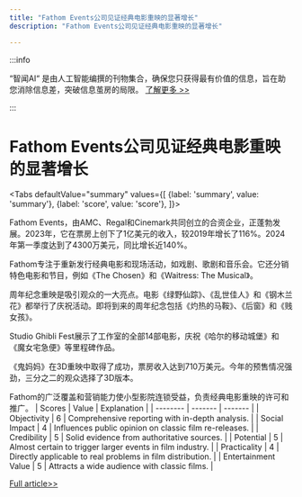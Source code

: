 ```yaml
---
title: "Fathom Events公司见证经典电影重映的显著增长"
description: "Fathom Events公司见证经典电影重映的显著增长"

---
```



:::info

“智闻AI“ 是由人工智能编撰的刊物集合，确保您只获得最有价值的信息，旨在助您消除信息差，突破信息茧房的局限。  [了解更多 >>](/)

:::

# Fathom Events公司见证经典电影重映的显著增长


<Tabs
	defaultValue="summary"
	values={[
	{label: 'summary', value: 'summary'},
	{label: 'score', value: 'score'},
]}>
<TabItem value="summary">


Fathom Events，由AMC、Regal和Cinemark共同创立的合资企业，正蓬勃发展。2023年，它在票房上创下了1亿美元的收入，较2019年增长了116%。2024年第一季度达到了4300万美元，同比增长近140%。

Fathom专注于重新发行经典电影和现场活动，如戏剧、歌剧和音乐会。它还分销特色电影和节目，例如《The Chosen》和《Waitress: The Musical》。

周年纪念重映是吸引观众的一大亮点。电影《绿野仙踪》、《乱世佳人》和《钢木兰花》都举行了庆祝活动。即将到来的周年纪念包括《灼热的马鞍》、《后窗》和《贱女孩》。

Studio Ghibli Fest展示了工作室的全部14部电影，庆祝《哈尔的移动城堡》和《魔女宅急便》等里程碑作品。

《鬼妈妈》在3D重映中取得了成功，票房收入达到710万美元。今年的预售情况强劲，三分之二的观众选择了3D版本。

Fathom的广泛覆盖和营销能力使小型影院连锁受益，负责经典电影重映的许可和推广。
</TabItem>
<TabItem value="score">
	| Scores     | Value   | Explanation |
	| -------- | ------- | ------- |
	| Objectivity  | 6    | Comprehensive reporting with in-depth analysis.    |
	| Social Impact | 4     | Influences public opinion on classic film re-releases.    |
	| Credibility    | 5    | Solid evidence from authoritative sources.    |
	| Potential    | 5    | Almost certain to trigger larger events in film industry.    |
	| Practicality    | 4    | Directly applicable to real problems in film distribution.    |
	| Entertainment Value    | 5    | Attracts a wide audience with classic films.    |
</TabItem>
</Tabs>

[Full article>>](https://www.cnbc.com/2024/06/30/fathom-joint-venture-of-amc-regal-cinemark-makes-major-gains.html)
